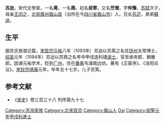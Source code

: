 '''苏迨'''{{BD|1070年||1126年||catIdx=S}}，宋代文學家，一名'''昺'''，一名'''鼎'''。初名'''叔寄'''，又名'''竺僧'''，字'''仲豫'''，[[苏轼|苏轼]]次子，母亲[[王闰之|王闰之]]，[[北宋|北宋]][[眉州|眉州]][[眉山县|眉山县]]（治所在今[[四川省|四川省]][[眉山市|眉山市]]）人。兄长[[苏迈|苏迈]]，弟弟[[蘇過|蘇過]]。

==生平==
据苏氏族谱记载，[[宋哲宗|宋哲宗]][[元祐|元祐]]八年（1093年）苏迨以苏昺之名任[[饶州|饶州]]太常博士，[[绍圣|绍圣]]元年（1094年）苏迨以苏鼎之名考中甲戌连科捷[[进士|进士]]，官至承务郎、朝散郎。因谏元祐学术，贬到[[广州|广州]]，住在[[番禺区|番禺]]韦涌南边坊。著有《正蒙序》、《洛阳论议》。[[宋钦宗|宋钦宗]][[靖康|靖康]]元年，卒年五十七岁。儿子苏箕。

==参考文献==
*《[[宋史|宋史]]》卷三百三十八 列传第九十七

{{苏轼家系}}
{{DEFAULTSORT:S}}
[[Category:苏洵家族|Category:苏洵家族]]
[[Category:北宋官员|Category:北宋官员]]
[[Category:眉山人|Category:眉山人]]
[[Category:苏姓|Dai]]
[[Category:紹聖元年甲戌科進士|Category:紹聖元年甲戌科進士]]